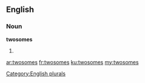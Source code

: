 ==English==

===Noun===
'''twosomes'''

# {{plural of|twosome}}

[[Category:English plurals]]

[[ar:twosomes]]
[[fr:twosomes]]
[[ku:twosomes]]
[[my:twosomes]]